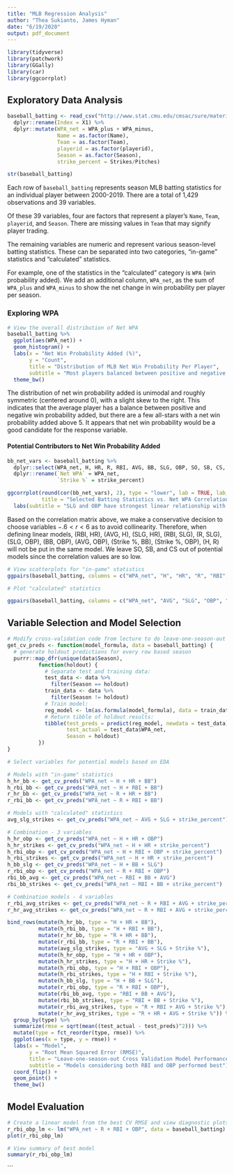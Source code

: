 ```yaml
---
title: "MLB Regression Analysis"
author: "Thea Sukianto, James Hyman"
date: "6/19/2020"
output: pdf_document
---
```


```r
library(tidyverse)
library(patchwork)
library(GGally)
library(car)
library(ggcorrplot)
```

## Exploratory Data Analysis

```r
baseball_batting <- read_csv("http://www.stat.cmu.edu/cmsac/sure/materials/data/regression_projects/baseball_batting.csv") %>% 
  dplyr::rename(Index = X1) %>% 
  dplyr::mutate(WPA_net = WPA_plus + WPA_minus,
                Name = as.factor(Name),
                Team = as.factor(Team),
                playerid = as.factor(playerid),
                Season = as.factor(Season),
                strike_percent = Strikes/Pitches)

str(baseball_batting)
```

Each row of `baseball_batting` represents season MLB batting statistics for an individual player between 2000-2019. There are a total of 1,429 observations and 39 variables. 

Of these 39 variables, four are factors that represent a player's `Name`, `Team`, `playerid`, and `Season`. There are missing values in `Team` that may signify player trading.

The remaining variables are numeric and represent various season-level batting statistics. These can be separated into two categories, "in-game" statistics and "calculated" statistics.

For example, one of the statistics in the "calculated" category is `WPA` (win probability added). We add an additional column, `WPA_net`, as the sum of `WPA_plus` and `WPA_minus` to show the net change in win probability per player per season.


### Exploring WPA

```r
# View the overall distribution of Net WPA
baseball_batting %>% 
  ggplot(aes(WPA_net)) +
  geom_histogram() +
  labs(x = "Net Win Probability Added (%)",
       y = "Count",
       title = "Distribution of MLB Net Win Probability Per Player",
       subtitle = "Most players balanced between positive and negative WPA") +
  theme_bw()
```

The distribution of net win probability added is unimodal and roughly symmetric (centered around 0), with a slight skew to the right. This indicates that the average player has a balance between positive and negative win probability added, but there are a few all-stars with a net win probability added above 5. It appears that net win probability would be a good candidate for the response variable.


#### Potential Contributors to Net Win Probability Added

```r
bb_net_vars <- baseball_batting %>% 
  dplyr::select(WPA_net, H, HR, R, RBI, AVG, BB, SLG, OBP, SO, SB, CS, strike_percent) %>% 
  dplyr::rename(`Net WPA` = WPA_net,
                `Strike %` = strike_percent)

ggcorrplot(round(cor(bb_net_vars), 2), type = "lower", lab = TRUE, lab_size = 3,
           title = "Selected Batting Statistics vs. Net WPA Correlation Matrix") +
  labs(subtitle = "SLG and OBP have strongest linear relationship with Net WPA")
```

Based on the correlation matrix above, we make a conservative decision to choose variables $-.6 < r < 6$ as to avoid collinearity. Therefore, when defining linear models, (RBI, HR), (AVG, H), (SLG, HR), (RBI, SLG), (R, SLG), (SLG, OBP), (BB, OBP), (AVG, OBP), (Strike %, BB), (Strike %, OBP), (H, R) will not be put in the same model. We leave SO, SB, and CS out of potential models since the correlation values are so low.

```r
# View scatterplots for "in-game" statistics
ggpairs(baseball_batting, columns = c("WPA_net", "H", "HR", "R", "RBI", "BB"), mapping = aes(alpha = 0.3), columnLabels = c("Net WPA", "H", "HR", "R", "RBI", "BB")) + labs(title = "Relationships Between Selected In-Game Statistics and Net WPA", subtitle = "R and RBI have strongest linear relationship with Net WPA")
```


```r
# Plot "calculated" statistics

ggpairs(baseball_batting, columns = c("WPA_net", "AVG", "SLG", "OBP", "strike_percent"), mapping = aes(alpha = 0.3), columnLabels = c("Net WPA", "AVG", "SLG", "OBP", "Strike %")) + labs(title = "Relationships Between Selected Aggregate Statistics and Net WPA", subtitle = "SLG and OBP have strongest linear relationship with Net WPA")
```

## Variable Selection and Model Selection

```r
# Modify cross-validation code from lecture to do leave-one-season-out cross validation
get_cv_preds <- function(model_formula, data = baseball_batting) {
  # generate holdout predictions for every row based season
  purrr::map_dfr(unique(data$Season), 
          function(holdout) {
            # Separate test and training data:
            test_data <- data %>%
              filter(Season == holdout)
            train_data <- data %>%
              filter(Season != holdout)
            # Train model:
            reg_model <- lm(as.formula(model_formula), data = train_data)
            # Return tibble of holdout results:
            tibble(test_preds = predict(reg_model, newdata = test_data),
                   test_actual = test_data$WPA_net,
                   Season = holdout) 
          })
}
```


```r
# Select variables for potential models based on EDA

# Models with "in-game" statistics
h_hr_bb <- get_cv_preds("WPA_net ~ H + HR + BB")
h_rbi_bb <- get_cv_preds("WPA_net ~ H + RBI + BB")
r_hr_bb <- get_cv_preds("WPA_net ~ R + HR + BB")
r_rbi_bb <- get_cv_preds("WPA_net ~ R + RBI + BB") 

# Models with "calculated" statistics
avg_slg_strikes <- get_cv_preds("WPA_net ~ AVG + SLG + strike_percent")

# Combination - 3 variables
h_hr_obp <- get_cv_preds("WPA_net ~ H + HR + OBP")
h_hr_strikes <- get_cv_preds("WPA_net ~ H + HR + strike_percent")
h_rbi_obp <- get_cv_preds("WPA_net ~ H + RBI + OBP + strike_percent")
h_rbi_strikes <- get_cv_preds("WPA_net ~ H + HR + strike_percent")
h_bb_slg <- get_cv_preds("WPA_net ~ H + BB + SLG")
r_rbi_obp <- get_cv_preds("WPA_net ~ R + RBI + OBP")
rbi_bb_avg <- get_cv_preds("WPA_net ~ RBI + BB + AVG")
rbi_bb_strikes <- get_cv_preds("WPA_net ~ RBI + BB + strike_percent")

# Combination models - 4 variables
r_rbi_avg_strikes <- get_cv_preds("WPA_net ~ R + RBI + AVG + strike_percent")
r_hr_avg_strikes <- get_cv_preds("WPA_net ~ R + RBI + AVG + strike_percent")
```


```r
bind_rows(mutate(h_hr_bb, type = "H + HR + BB"),
          mutate(h_rbi_bb, type = "H + RBI + BB"),
          mutate(r_hr_bb, type = "R + HR + BB"),
          mutate(r_rbi_bb, type = "R + RBI + BB"),
          mutate(avg_slg_strikes, type = "AVG + SLG + Strike %"),
          mutate(h_hr_obp, type = "H + HR + OBP"),
          mutate(h_hr_strikes, type = "H + HR + Strike %"),
          mutate(h_rbi_obp, type = "H + RBI + OBP"),
          mutate(h_rbi_strikes, type = "H + RBI + Strike %"),
          mutate(h_bb_slg, type = "H + BB + SLG"),
          mutate(r_rbi_obp, type = "R + RBI + OBP"),
          mutate(rbi_bb_avg, type = "RBI + BB + AVG"),
          mutate(rbi_bb_strikes, type = "RBI + BB + Strike %"),
          mutate(r_rbi_avg_strikes, type = "R + RBI + AVG + Strike %"),
          mutate(r_hr_avg_strikes, type = "R + HR + AVG + Strike %")) %>%
  group_by(type) %>%
  summarize(rmse = sqrt(mean((test_actual - test_preds)^2))) %>%
  mutate(type = fct_reorder(type, rmse)) %>%
  ggplot(aes(x = type, y = rmse)) +
  labs(x = "Model",
       y = "Root Mean Squared Error (RMSE)",
       title = "Leave-one-season-out Cross Validation Model Performance",
       subtitle = "Models considering both RBI and OBP performed best") + 
  coord_flip() + 
  geom_point() + 
  theme_bw()
```

## Model Evaluation

```r
# Create a linear model from the best CV RMSE and view diagnostic plots
r_rbi_obp_lm <- lm("WPA_net ~ R + RBI + OBP", data = baseball_batting)
plot(r_rbi_obp_lm)
```

```r
# View summary of best model
summary(r_rbi_obp_lm)
```
```